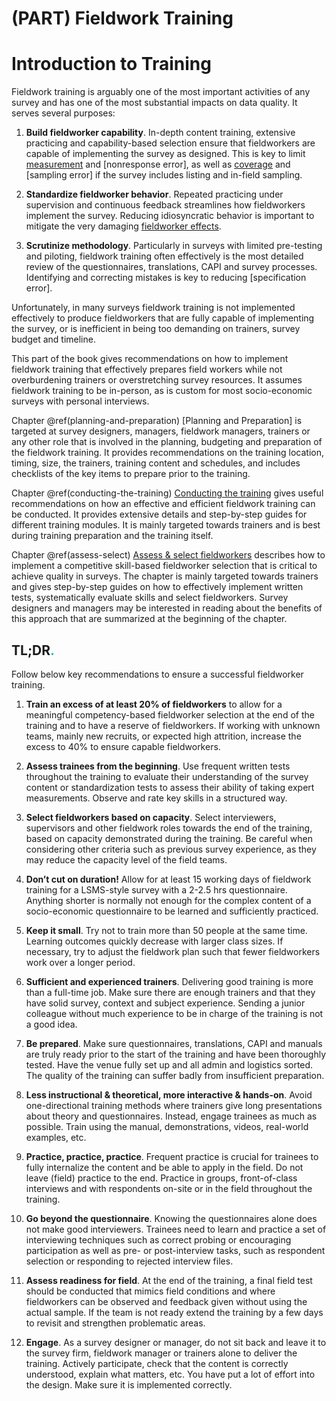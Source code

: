 # (PART) Fieldwork Training {-}

# Introduction to Training {-}

Fieldwork training is arguably one of the most important activities of any survey and has one of the most substantial impacts on data quality. It serves several purposes: 

1. __Build fieldworker capability__. In-depth content training, extensive practicing and capability-based selection ensure that fieldworkers are capable of implementing the survey as designed. This is key to limit [measurement](#measurement-error) and [nonresponse error], as well as [coverage](#coverage-error) and [sampling error] if the survey includes listing and in-field sampling.  

1. __Standardize fieldworker behavior__. Repeated practicing under supervision and continuous feedback streamlines how fieldworkers implement the survey. Reducing idiosyncratic behavior is important to mitigate the very damaging [fieldworker effects](#impacterror).

1. __Scrutinize methodology__. Particularly in surveys with limited pre-testing and piloting, fieldwork training often effectively is the most detailed review of the questionnaires, translations, CAPI and survey processes. Identifying and correcting mistakes is key to reducing [specification error].

<!-- Longer Training reduces interviewer effect (quotation needed, see e.g. Fowler, Floyd J., and Thomas W. Mangione. 1985.), 

training survey request reduces non-response, see Groves 2001 -->

Unfortunately, in many surveys fieldwork training is not implemented effectively to produce fieldworkers that are fully capable of implementing the survey, or is inefficient in being too demanding on trainers, survey budget and timeline.

This part of the book gives recommendations on how to implement fieldwork training that effectively prepares field workers while not overburdening trainers or overstretching survey resources. It assumes fieldwork training to be in-person, as is custom for most socio-economic surveys with personal interviews.   

Chapter \@ref(planning-and-preparation) [Planning and Preparation] is targeted at survey designers, managers, fieldwork managers, trainers or any other role that is involved in the planning, budgeting and preparation of the fieldwork training. It provides recommendations on the training location, timing, size, the trainers, training content and schedules, and includes checklists of the key items to prepare prior to the training. 

Chapter \@ref(conducting-the-training) [Conducting the training](#conducting-the-training) gives useful recommendations on how an effective and efficient fieldwork training can be conducted. It provides extensive details and step-by-step guides for different training modules. It is mainly targeted towards trainers and is best during training preparation and the training itself.

Chapter \@ref(assess-select) [Assess & select fieldworkers](#assess-select) describes how to implement a competitive skill-based fieldworker selection that is critical to achieve quality in surveys. The chapter is mainly targeted towards trainers and gives step-by-step guides on how to effectively implement written tests, systematically evaluate skills and select fieldworkers. Survey designers and managers may be interested in reading about the benefits of this approach that are summarized at the beginning of the chapter.  
  
  
:::tldr
<h2>TL;DR<span style="color:#17BEBB;">.</span></h2>
Follow below key recommendations to ensure a successful fieldworker training. 

1. __Train an excess of at least 20% of fieldworkers__ to allow for a meaningful competency-based fieldworker selection at the end of the training and to have a reserve of fieldworkers. If working with unknown teams, mainly new recruits, or expected high attrition, increase the excess to 40% to ensure capable fieldworkers. 

1. __Assess trainees from the beginning__. Use frequent written tests throughout the training to evaluate their understanding of the survey content or standardization tests to assess their ability of taking expert measurements. Observe and rate key skills in a structured way.  

1. __Select fieldworkers based on capacity__. Select interviewers, supervisors and other fieldwork roles towards the end of the training, based on capacity demonstrated during the training. Be careful when considering other criteria such as previous survey experience, as they may reduce the capacity level of the field teams.      

1. __Don’t cut on duration!__ Allow for at least 15 working days of fieldwork training for a LSMS-style survey with a 2-2.5 hrs questionnaire. Anything shorter is normally not enough for the complex content of a socio-economic questionnaire to be learned and sufficiently practiced. 

1. __Keep it small__. Try not to train more than 50 people at the same time. Learning outcomes quickly decrease with larger class sizes. If necessary, try to adjust the fieldwork plan such that fewer fieldworkers work over a longer period.  

1. __Sufficient and experienced trainers__. Delivering good training is more than a full-time job. Make sure there are enough trainers and that they have solid survey, context and subject experience. Sending a junior colleague without much experience to be in charge of the training is not a good idea. 

1. __Be prepared__. Make sure questionnaires, translations, CAPI and manuals are truly ready prior to the start of the training and have been thoroughly tested. Have the venue fully set up and all admin and logistics sorted. The quality of the training can suffer badly from insufficient preparation.   

1. __Less instructional & theoretical, more interactive & hands-on__. Avoid one-directional training methods where trainers give long presentations about theory and questionnaires. Instead, engage trainees as much as possible. Train using the manual, demonstrations, videos, real-world examples, etc.  

1. __Practice, practice, practice__. Frequent practice is crucial for trainees to fully internalize the content and be able to apply in the field. Do not leave (field) practice to the end. Practice in groups, front-of-class interviews and with respondents on-site or in the field throughout the training.  

1. __Go beyond the questionnaire__.  Knowing the questionnaires alone does not make good interviewers. Trainees need to learn and practice a set of interviewing techniques such as correct probing or encouraging participation as well as pre- or post-interview tasks, such as respondent selection or responding to rejected interview files.  

1. __Assess readiness for field__. At the end of the training, a final field test should be conducted that mimics field conditions and where fieldworkers can be observed and feedback given without using the actual sample. If the team is not ready extend the training by a few days to revisit and strengthen problematic areas. 

1. __Engage__. As a survey designer or manager, do not sit back and leave it to the survey firm, fieldwork manager or trainers alone to deliver the training. Actively participate, check that the content is correctly understood, explain what matters, etc. You have put a lot of effort into the design. Make sure it is implemented correctly. 

::: 
